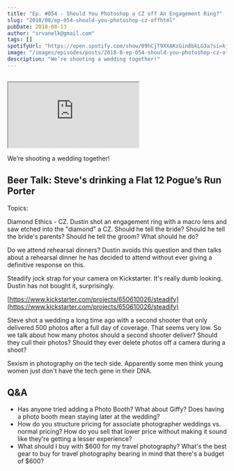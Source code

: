 ```yaml
---
title: "Ep. #054 - Should You Photoshop a CZ off An Engagement Ring?"
slug: "2018/08/ep-054-should-you-photoshop-cz-offhtml"
pubDate: 2018-08-13
author: "srvanelk@gmail.com"
tags: []
spotifyUrl: "https://open.spotify.com/show/09hCjT9XXAKzGin8bkLG3a?si=kjRZvQ1JTb6Ov3HVzSSlWA"
image: "/images/episodes/posts/2018-8-ep-054-should-you-photoshop-cz-offhtml/image-asset.webp"
description: "We’re shooting a wedding together!"
---
```


<figure>
  <img src="/images/episodes/posts/2018-8-ep-054-should-you-photoshop-cz-offhtml/image-asset.webp" alt="" />
</figure>

<iframe scrolling="no" src="https://anchor.fm/weddingphotohangover/embed/episodes/Ep--054---Should-You-Photoshop-a-CZ-off-An-Engagement-Ring-e20s90?wmode=opaque" data-embed="true"></iframe>

We’re shooting a wedding together!

## Beer Talk: Steve's drinking a Flat 12 Pogue’s Run Porter

Topics:

Diamond Ethics - CZ. Dustin shot an engagement ring with a macro lens and saw etched into the "diamond" a CZ. Should he tell the bride? Should he tell the bride's parents? Should he tell the groom? What should he do?

Do we attend rehearsal dinners? Dustin avoids this question and then talks about a rehearsal dinner he has decided to attend without ever giving a definitive response on this.

Steadify jock strap for your camera on Kickstarter. It's really dumb looking. Dustin has not bought it, surprisingly.

[https://www.kickstarter.com/projects/650610026/steadify](https://www.kickstarter.com/projects/650610026/steadify)

Steve shot a wedding a long time ago with a second shooter that only delivered 500 photos after a full day of coverage. That seems very low. So we talk about how many photos should a second shooter deliver? Should they cull their photos? Should they ever delete photos off a camera during a shoot?

Sexism in photography on the tech side. Apparently some men think young women just don't have the tech gene in their DNA.

## Q&A

- Has anyone tried adding a Photo Booth? What about Giffy? Does having a photo booth mean staying later at the wedding?
- How do you structure pricing for associate photographer weddings vs. normal pricing? How do you sell that lower price without making it sound like they're getting a lesser experience?
- What should I buy with $600 for my travel photography? What's the best gear to buy for travel photography bearing in mind that there's a budget of $600?

<figure>
  <img src="/images/episodes/posts/2018-8-ep-054-should-you-photoshop-cz-offhtml/image-asset-2.webp" alt="" />
</figure>
